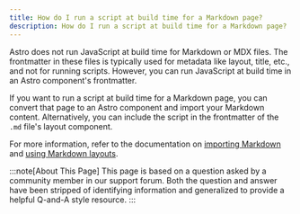 ```yaml
---
title: How do I run a script at build time for a Markdown page?
description: How do I run a script at build time for a Markdown page?
---
```



Astro does not run JavaScript at build time for Markdown or MDX files. The frontmatter in these files is typically used for metadata like layout, title, etc., and not for running scripts. However, you can run JavaScript at build time in an Astro component's frontmatter. 

If you want to run a script at build time for a Markdown page, you can convert that page to an Astro component and import your Markdown content. Alternatively, you can include the script in the frontmatter of the `.md` file's layout component.

<ReadMore>For more information, refer to the documentation on [importing Markdown](/en/guides/markdown-content/#importing-markdown) and [using Markdown layouts](/en/basics/layouts/#markdownmdx-layouts).</ReadMore>

:::note[About This Page]
This page is based on a question asked by a community member in our support forum. Both the question and answer have been stripped of identifying information and generalized to provide a helpful Q-and-A style resource.
:::

<LinkCard title="Explore more community questions" href="/en/community-resources/questions/" />
